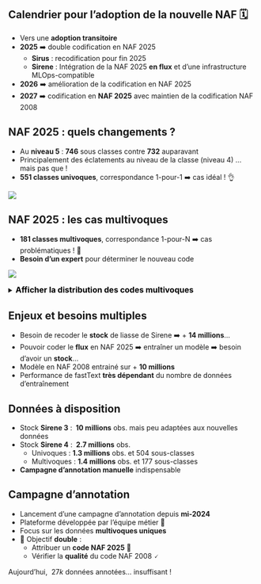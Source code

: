 
## Calendrier pour l'adoption de la nouvelle NAF 🗓️

- Vers une [**adoption transitoire**]{.orange}
- [**2025**]{.orange} ➡️ double codification en NAF 2025
  - [**Sirus**]{.blue2} : recodification pour fin 2025
  - [**Sirene**]{.blue2} : Intégration de la NAF 2025 [**en flux**]{.green2} et d'une infrastructure MLOps-compatible
- [**2026**]{.orange} ➡️ amélioration de la codification en NAF 2025
- [**2027**]{.orange} ➡️ codification en [**NAF 2025**]{.blue2} avec maintien de la codification NAF 2008


## NAF 2025 : quels changements ? 

- Au [**niveau 5**]{.orange} : [**746**]{.blue2} sous classes contre [**732**]{.blue2} auparavant
- Principalement des éclatements au niveau de la classe (niveau 4) ... mais pas que !
- [**551 classes univoques**]{.orange}, correspondance 1-pour-1 ➡️ cas idéal ! 👌

![](../img/univoques.png){fig-align="center"}


## NAF 2025 : les cas multivoques {.scrollable}

- [**181 classes multivoques**]{.orange}, correspondance 1-pour-N ➡️ cas problématiques ! 🚩
- [**Besoin d'un expert**]{.orange} pour déterminer le nouveau code

![](../img/multivoques.png){fig-align="center"}


<details> 
<summary> 
    <font size=3 color=black><b>Afficher la distribution des codes multivoques</b></font> 
</summary>

| 1-to-N | # occurence |
| ---   | --- |
| 2 | 109 |
| 3 | 30 |
| 4 | 24 |
| 5 | 6 |
| 6 | 4 |
| 8 | 1 |
| 9 | 2 |
| 21 | 1 |
| 27 | 1 |
| 36 | 1 |
| 38 | 2 |

</details>


## Enjeux et besoins multiples

- Besoin de recoder le [**stock**]{.orange} de liasse de Sirene ➡️ + [**$14$ millions**]{.orange}...
- Pouvoir coder le [**flux**]{.orange} en NAF 2025 ➡️ entraîner un modèle ➡️ besoin d'avoir un [**stock**]{.orange}...
- Modèle en NAF 2008 entrainé sur + [**10 millions**]{.orange}
- Performance de fastText [**très dépendant**]{.orange} du nombre de données d'entraînement

## Données à disposition

- Stock [**Sirene 3**]{.orange} : [**$~10$ millions**]{.blue2} obs. mais peu adaptées aux nouvelles données
- Stock [**Sirene 4**]{.orange} : [**$~2.7$ millions**]{.blue2} obs.
    - Univoques : [**$1.3$ millions**]{.blue2} obs. et 504 sous-classes
    - Multivoques : [**$1.4$ millions**]{.blue2} obs. et 177 sous-classes

- [**Campagne d'annotation manuelle**]{.orange} indispensable

## Campagne d'annotation 

- Lancement d'une campagne d'annotation depuis [**mi-2024**]{.orange}
- Plateforme développée par l'équipe métier 🤔
- Focus sur les données [**multivoques uniques**]{.orange}
- 🎯 Objectif [**double**]{.orange} :
  - Attribuer un [**code NAF 2025**]{.blue2} 🚀
  - Vérifier la [**qualité**]{.blue2} du code NAF 2008 🗸

Aujourd'hui, $~27k$ données annotées... insuffisant !